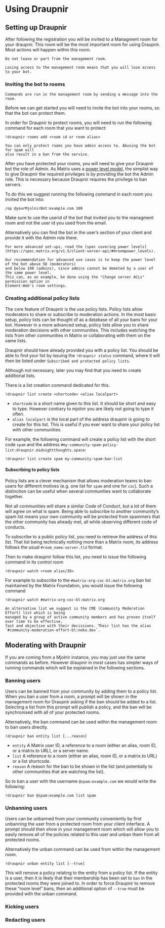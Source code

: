 # Using Draupnir
## Setting up Draupnir

After following the registration you will be invited to a Managment room for your draupnir.
This room will be the most important room for using Draupnir. Most actions will happen within this room.

```block2
Do not leave or part from the management room.

Losing access to the management room means that you will lose access to your bot.
```

### Inviting the bot to rooms

```block2
Commands are run in the management room by sending a message into the room.
```

Before we can get started you will need to invite the bot into your rooms, so that
the bot can protect them.

In order for Draupnir to protect rooms, you will need to run the following command for
each room that you want to protect:

```
!draupnir rooms add <room id or room alias>
```

```block2
You can only protect rooms you have admin access to. Abusing the bot for spam will
also result in a ban from the service.
```

After you have protected your rooms, you will need to give your Draupnir bot the role of Admin.
As Matrix uses a [power level model](https://spec.matrix.org/v1.8/client-server-api/#mroompower_levels),
the simplist way to give Draupnir the required privileges is by providing the bot the Admin role.
This is necessary because Draupnir requires the privilege to ban servers.

To do this we suggest running the following command in each room you invited the bot into:

```
/op @yourMjolnirBot:example.com 100
```

Make sure to use the userid of the bot that invited
you to the managment room and not the user id you used from the email.

Alternatively you can find the bot in the user's section of your client and provide
it with the Admin role there.

```block2
For more advanced set-ups, read the [spec covering power levels](https://spec.matrix.org/v1.5/client-server-api/#mroompower_levels).

Our recommendation for advanced use cases is to keep the power level of the bot above 50 (moderators)
and below 100 (admins), since admins cannot be demoted by a user of the same power level.
This can, as an example, be done using the "Change server ACLs" permission option in
Element-Web's room settings.
```

### Creating additional policy lists

The core feature of Draupnir is the use policy lists. Policy lists allow moderators to share or
subscribe to moderation actions.
In the most basic setup, policy lists can be thought of as a database of all your bans for your bot.
However in a more advanced setup, policy lists allow you
to share moderation decisions with other communities.
This includes watching the lists from other communities in Matrix or
collaborating with them on the same lists.

Draupnir should have already provided you with a policy list.
You should be able to find your list by issuing the `!draupnir status` command, where it will
then be listed under `Subscribed and protected policy lists`.

Although not necessary, later you may find that you need to create additional lists.

There is a list creation command dedicated for this.

```
!draupnir list create <shortcode> <alias localpart>
```

- `shortcode` is a short name given to this list. It should be short and easy to type.
  However contrary to mjolnir you are likely not going to type it often.
- `alias localpart` is the local part of the address draupnir is going to create for this list.
  This is useful if you ever want to share your policy list with other communities.

For example, the following command will create a policy list with the short code `spam` and the
address `#my-community-spam-policy-list:draupnir.midnightthoughts.space`:

```
!draupnir list create spam my-community-spam-ban-list
```

#### Subscribing to policy lists

Policy lists are a clever mechanism that allows moderation teams to ban users for different motives
(e.g. one list for `spam` and one for `coc`).
Such a distinction can be useful when several communities want to collaborate together.

Not all communities will share a similar Code of Conduct,
but a lot of them will agree on what is spam.
Being able to subscribe to another community's spam list means your own community
will be protected from spammers that the other community has already met,
all while observing different code of conducts.

To subscribe to a public policy list, you need to retrieve the address of this list.
That list being technically nothing more than a Matrix room,
its address follows the usual `#room_name:server.tld` format.

Then to make draupnir follow this list, you need to issue the following command in its control room

```
!draupnir watch <room alias/ID>
```

For example to subscribe to the `#matrix-org-coc-bl:matrix.org` ban list maintained
by the Matrix Foundation, you would issue the following command

```
!draupnir watch #matrix-org-coc-bl:matrix.org
```

```block2
An alternative list we suggest is the CME (Community Moderation Effort) list which is being
managed by a group of active community members and has proven itself over time to be effective,
fast and objective with their decissions. Their list has the alias `#community-moderation-effort-bl:neko.dev`.
```

## Moderating with Draupnir

If you are coming from a Mjolnir instance, you may just use the same commands as before.
However draupnir in most cases has simpler ways of running commands which will be explained in
the following sections.

### Banning users

Users can be banned from your community by adding them to a policy list.
When you ban a user from a room, a prompt will be shown in the management room for Draupnir asking
if the ban should be added to a list. Selecting a list from this prompt will publish a policy,
and the ban will be synchronised with all of your protected rooms.

Alternatively, the ban command can be used within the management room to ban users directly.

```
!draupnir ban entity list [...reason]
```

- `entity` A Matrix user ID, a reference to a room (either an alias, room ID, or a matrix.to URL),
  or a server name.
- `list` A reference to a room (either an alias, room ID, or a matrix.to URL) or a list shortcode.
- `reason` A reason for the ban to be shown in the list (and potentially to other communities that
  are watching the list).

So to ban a user with the username `@spam:example.com` we would write the following:

```
!draupnir ban @spam:example.com list spam
```

### Unbanning users

Users can be unbanned from your community conveniently by first unbanning the user from a protected
room from your client interface. A prompt should then show in your management room which will allow
you to easily remove all of the policies related to this user and unban them from all protected
rooms.

Alternatively the unban command can be used from within the management room.

```
!draupnir unban entity list [--true]
```

This will remove a policy relating to the entity from a policy list.
If the entity is a user, then it is likely that their membership has been set to `ban` in the
protected rooms they were joined to. In order to force Draupnir to remove these "room level" bans,
then an additional option of `--true` must be provided with the unban command.

### Kicking users

### Redacting users
